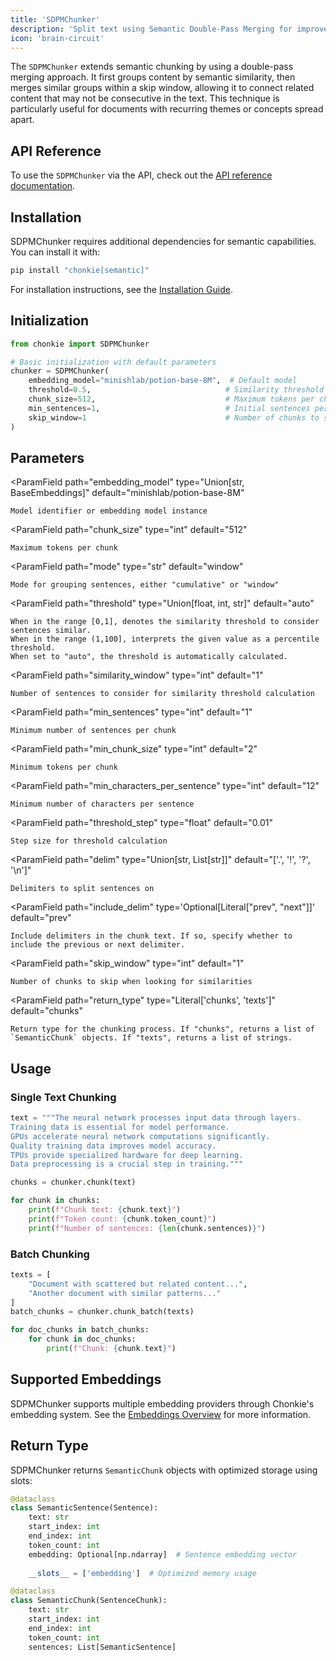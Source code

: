 ```yaml
---
title: 'SDPMChunker'
description: 'Split text using Semantic Double-Pass Merging for improved context preservation'
icon: 'brain-circuit'
---
```


The `SDPMChunker` extends semantic chunking by using a double-pass merging approach. It first groups content by semantic similarity, then merges similar groups within a skip window, allowing it to connect related content that may not be consecutive in the text. This technique is particularly useful for documents with recurring themes or concepts spread apart.

## API Reference
To use the `SDPMChunker` via the API, check out the [API reference documentation](../api-reference/sdpm-chunker).

## Installation

SDPMChunker requires additional dependencies for semantic capabilities. You can install it with:

```bash
pip install "chonkie[semantic]"
```

<Info>For installation instructions, see the [Installation Guide](/getting-started/installation).</Info>

## Initialization

```python
from chonkie import SDPMChunker

# Basic initialization with default parameters
chunker = SDPMChunker(
    embedding_model="minishlab/potion-base-8M",  # Default model
    threshold=0.5,                              # Similarity threshold (0-1)
    chunk_size=512,                             # Maximum tokens per chunk
    min_sentences=1,                            # Initial sentences per chunk
    skip_window=1                               # Number of chunks to skip when looking for similarities
)
```

## Parameters

<ParamField
    path="embedding_model"
    type="Union[str, BaseEmbeddings]"
    default="minishlab/potion-base-8M"
>
    Model identifier or embedding model instance
</ParamField>

<ParamField
    path="chunk_size"
    type="int"
    default="512"
>
    Maximum tokens per chunk
</ParamField>

<ParamField
    path="mode"
    type="str"
    default="window"
>
    Mode for grouping sentences, either "cumulative" or "window"
</ParamField>

<ParamField
    path="threshold"
    type="Union[float, int, str]"
    default="auto"
>
    When in the range [0,1], denotes the similarity threshold to consider sentences similar.
    When in the range (1,100], interprets the given value as a percentile threshold.
    When set to "auto", the threshold is automatically calculated.
</ParamField>

<ParamField
    path="similarity_window"
    type="int"
    default="1"
>
    Number of sentences to consider for similarity threshold calculation
</ParamField>

<ParamField
    path="min_sentences"
    type="int"
    default="1"
>
    Minimum number of sentences per chunk
</ParamField>

<ParamField
    path="min_chunk_size"
    type="int"
    default="2"
>
    Minimum tokens per chunk
</ParamField>

<ParamField
    path="min_characters_per_sentence"
    type="int"
    default="12"
>
    Minimum number of characters per sentence
</ParamField>

<ParamField
    path="threshold_step"
    type="float"
    default="0.01"
>
    Step size for threshold calculation
</ParamField>

<ParamField
    path="delim"
    type="Union[str, List[str]]"
    default="['.', '!', '?', '\n']"
>
    Delimiters to split sentences on
</ParamField>

<ParamField
    path="include_delim"
    type='Optional[Literal["prev", "next"]]'
    default="prev"
>
    Include delimiters in the chunk text. If so, specify whether to include the previous or next delimiter.
</ParamField>

<ParamField
    path="skip_window"
    type="int"
    default="1"
>
    Number of chunks to skip when looking for similarities
</ParamField>

<ParamField
    path="return_type"
    type="Literal['chunks', 'texts']"
    default="chunks"
>
    Return type for the chunking process. If "chunks", returns a list of `SemanticChunk` objects. If "texts", returns a list of strings.
</ParamField>

## Usage

### Single Text Chunking

```python
text = """The neural network processes input data through layers.
Training data is essential for model performance.
GPUs accelerate neural network computations significantly.
Quality training data improves model accuracy.
TPUs provide specialized hardware for deep learning.
Data preprocessing is a crucial step in training."""

chunks = chunker.chunk(text)

for chunk in chunks:
    print(f"Chunk text: {chunk.text}")
    print(f"Token count: {chunk.token_count}")
    print(f"Number of sentences: {len(chunk.sentences)}")
```

### Batch Chunking

```python
texts = [
    "Document with scattered but related content...",
    "Another document with similar patterns..."
]
batch_chunks = chunker.chunk_batch(texts)

for doc_chunks in batch_chunks:
    for chunk in doc_chunks:
        print(f"Chunk: {chunk.text}")
```

## Supported Embeddings

SDPMChunker supports multiple embedding providers through Chonkie's embedding system. 
See the [Embeddings Overview](/embeddings/overview) for more information.

## Return Type

SDPMChunker returns `SemanticChunk` objects with optimized storage using slots:

```python
@dataclass
class SemanticSentence(Sentence):
    text: str
    start_index: int
    end_index: int
    token_count: int
    embedding: Optional[np.ndarray]  # Sentence embedding vector
    
    __slots__ = ['embedding']  # Optimized memory usage

@dataclass
class SemanticChunk(SentenceChunk):
    text: str
    start_index: int
    end_index: int
    token_count: int
    sentences: List[SemanticSentence]
```
